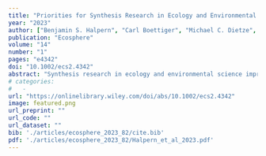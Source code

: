 ```yaml
---
title: "Priorities for Synthesis Research in Ecology and Environmental Science"
year: "2023"
author: ["Benjamin S. Halpern", "Carl Boettiger", "Michael C. Dietze", "Jessica A. Gephart", "Patrick Gonzalez", "Nancy B. Grimm", "Peter M. Groffman", "Jessica Gurevitch", "Sarah E. Hobbie", "Kimberly J. Komatsu", "Kristy J. Kroeker", "Heather J. Lahr", "David M. Lodge", "Christopher J. Lortie", "Julie S. S. Lowndes", "Fiorenza Micheli", "Hugh P. Possingham", "Mary H. Ruckelshaus", "Courtney Scarborough", "Chelsea L. Wood", "Grace C. Wu", "Lina Aoyama", "Eva E. Arroyo", "Christie A. Bahlai", "Erin E. Beller", "Rachael E. Blake", "Karrigan S. Bork", "Trevor A. Branch", "Norah E. M. Brown", "Julien Brun", "Emilio M. Bruna", "Lauren B. Buckley", "Jessica L. Burnett", "Max C. N. Castorani", "Samantha H. Cheng", "Sarah C. Cohen", "Jessica L. Couture", "Larry B. Crowder", "Laura E. Dee", "Arildo S. Dias", "Ignacio J. Diaz-Maroto", "Martha R. Downs", "Joan C. Dudney", "Erle C. Ellis", "Kyle A. Emery", "Jacob G. Eurich", "Bridget E. Ferriss", "Alexa Fredston", "Hikaru Furukawa", "Sara A. Gagne", "Sarah R. Garlick", "Colin J. Garroway", "Kaitlyn M. Gaynor", "Angelica L. Gonzalez", "Eliza M. Grames", "Tamar Guy-Haim", "Ed Hackett", "Lauren M. Hallett", "Tamara K. Harms", "Danielle E. Haulsee", "Kyle J. Haynes", "Elliott L. Hazen", "Rebecca M. Jarvis", "Kristal Jones", "Gaurav S. Kandlikar", "Dustin W. Kincaid", "Matthew L. Knope", "Anil Koirala", "Jurek Kolasa", "John S. Kominoski", "Julia Koricheva", "Lesley T. Lancaster", "Jake A. Lawlor", "Heili E. Lowman", "Frank E. Muller-Karger", "Kari E. A. Norman", "Nan Nourn", "Casey C. O'Hara", "Suzanne X. Ou", "Jacqueline L. Padilla-Gamino", "Paula Pappalardo", "Ryan A. Peek", "Dominique Pelletier", "Stephen Plont", "Lauren C. Ponisio", "Cristina Portales-Reyes", "Diogo B. Provete", "Eric J. Raes", "Carlos Ramirez-Reyes", "Irene Ramos", "Sydne Record", "Anthony J. Richardson", "Roberto Salguero-Gomez", "Erin V. Satterthwaite", "Chloe Schmidt", "Aaron J. Schwartz", "Craig R. See", "Brendan D. Shea", "Rachel S. Smith", "Eric R. Sokol", "Christopher T. Solomon", "Trisha Spanbauer", "Paris V. Stefanoudis", "Beckett W. Sterner", "Vitor Sudbrack", "Jonathan D. Tonkin", "Ashley R. Townes", "Mireia Valle", "Jonathan A. Walter", "Kathryn I. Wheeler", "William R. Wieder", "David R. Williams", "Marten Winter", "Barbora Winterova", "Lucy C. Woodall", "Adam S. Wymore", "Casey Youngflesh"]
publication: "Ecosphere"
volume: "14"
number: "1"
pages: "e4342"
doi: "10.1002/ecs2.4342"
abstract: "Synthesis research in ecology and environmental science improves understanding, advances theory, identifies research priorities, and supports management strategies by linking data, ideas, and tools. Accelerating environmental challenges increases the need to focus synthesis science on the most pressing questions. To leverage input from the broader research community, we convened a virtual workshop with participants from many countries and disciplines to examine how and where synthesis can address key questions and themes in ecology and environmental science in the coming decade. Seven priority research topics emerged: (1) diversity, equity, inclusion, and justice (DEIJ), (2) human and natural systems, (3) actionable and use-inspired science, (4) scale, (5) generality, (6) complexity and resilience, and (7) predictability. Additionally, two issues regarding the general practice of synthesis emerged: the need for increased participant diversity and inclusive research practices; and increased and improved data flow, access, and skill-building. These topics and practices provide a strategic vision for future synthesis in ecology and environmental science."
# categories: 
#   - 
url: "https://onlinelibrary.wiley.com/doi/abs/10.1002/ecs2.4342"
image: featured.png
url_preprint: ""
url_code: ""
url_dataset: ""
bib: './articles/ecosphere_2023_82/cite.bib'
pdf: './articles/ecosphere_2023_82/Halpern_et_al_2023.pdf'
---
```

